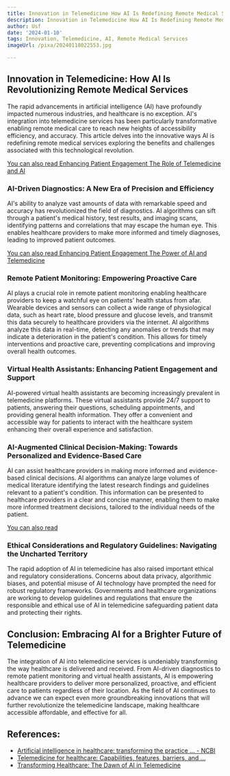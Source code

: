 ```yaml
---
title: Innovation in Telemedicine How AI Is Redefining Remote Medical Services
description: Innovation in Telemedicine How AI Is Redefining Remote Medical Services
author: Usf
date: '2024-01-10'
tags: Innovation, Telemedicine, AI, Remote Medical Services
imageUrl: /pixa/20240118022553.jpg

---
```

## Innovation in Telemedicine: How AI Is  Revolutionizing Remote Medical Services

The rapid advancements in artificial intelligence (AI)  have profoundly impacted numerous industries, and healthcare is no exception. AI's integration into telemedicine services has been particularly  transformative enabling remote medical care to  reach new  heights of accessibility efficiency, and accuracy. This article delves into the innovative ways AI is redefining remote medical services exploring the benefits and challenges associated with this technological revolution.

[You  can also read Enhancing Patient Engagement The Role of Telemedicine and  AI](Enhancing%20Patient%20Engagement%20The%20Role%20of%20Telemedicine%20and%20AI)


### AI-Driven Diagnostics: A New Era of Precision  and Efficiency

AI's ability  to analyze vast amounts of data with remarkable speed and accuracy has revolutionized the field  of diagnostics. AI algorithms can sift through a patient's medical history, test results, and imaging scans, identifying  patterns and correlations that may escape the human eye. This enables healthcare  providers to make more informed  and timely diagnoses, leading to improved patient outcomes.

[You can also read Enhancing Patient Engagement The Power of AI and Telemedicine](Enhancing%20Patient%20Engagement%20The%20Power%20of%20AI%20and%20Telemedicine)


### Remote Patient  Monitoring:  Empowering Proactive Care

AI plays a crucial  role in remote patient  monitoring enabling healthcare providers to keep  a watchful eye on patients' health status from afar. Wearable devices and sensors can collect a wide range  of physiological data, such as  heart rate, blood  pressure and glucose levels, and transmit this data securely  to healthcare  providers via the internet. AI algorithms analyze this data in real-time, detecting any anomalies or trends that may indicate a deterioration in the patient's condition. This allows for timely interventions  and proactive care,  preventing complications and improving overall health outcomes.

### Virtual Health Assistants: Enhancing Patient  Engagement and Support

AI-powered virtual health assistants are becoming increasingly prevalent in telemedicine platforms. These virtual assistants provide 24/7 support to  patients, answering  their questions, scheduling appointments, and providing general health  information. They offer a convenient and accessible way for patients to  interact  with the healthcare system enhancing their overall experience and satisfaction.

### AI-Augmented Clinical Decision-Making: Towards Personalized and Evidence-Based Care

AI can assist  healthcare providers in  making more informed and evidence-based clinical decisions. AI algorithms can analyze large volumes of medical literature identifying the latest  research findings and guidelines relevant to a patient's condition. This information can be presented to healthcare providers in a clear  and concise manner, enabling them to make more informed treatment decisions, tailored to the individual needs of the patient.

[You  can  also read ]()


### Ethical Considerations and Regulatory  Guidelines: Navigating the Uncharted Territory

The  rapid adoption  of AI  in telemedicine  has also raised important ethical and regulatory considerations. Concerns about data privacy, algorithmic biases, and  potential misuse of AI technology have prompted the need for robust regulatory frameworks. Governments and healthcare organizations  are working to develop guidelines  and regulations that ensure  the responsible and ethical use of AI in telemedicine safeguarding patient data  and protecting their rights.

## Conclusion:  Embracing AI for a Brighter Future of Telemedicine

The integration of AI into telemedicine  services  is undeniably transforming the way healthcare is delivered and received. From AI-driven  diagnostics to remote patient monitoring and virtual health assistants, AI is empowering healthcare providers to deliver more personalized, proactive, and efficient care to patients regardless  of their location. As the field of AI continues to advance we can  expect even more groundbreaking innovations that will further revolutionize the telemedicine landscape, making healthcare  accessible affordable, and effective for all.

## References:
- [Artificial intelligence in healthcare: transforming the practice ... - NCBI](https://www.ncbi.nlm.nih.gov/pmc/articles/PMC8285156/)
- [Telemedicine for healthcare: Capabilities, features, barriers, and ...](https://www.ncbi.nlm.nih.gov/pmc/articles/PMC8590973/)
- [Transforming Healthcare: The Dawn of AI in Telemedicine](https://fptsoftware.com/resource-center/blogs/transforming-healthcare-the-dawn-of-ai-in-telemedicine)
